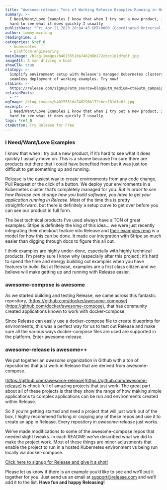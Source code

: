 ```yaml
---
title: "Awesome-release: Tons of Working Release Examples Running in Hosted Kubernetes"
summary: >-
  I Need/Want/Love Examples I know that when I try out a new product, if it’s
  hard to see what it does quickly I usually
publishDate: "Fri Apr 21 2023 20:04:43 GMT+0000 (Coordinated Universal Time)"
author: tommy-mcclung
readingTime: 2
categories: &ref_0
  - kubernetes
  - platform-engineering
mainImage: /blog-images/b4025551da748296b172cbcc181dfe6f.jpg
imageAlt: A man driving a boat
showCTA: true
ctaCopy: >-
  Simplify environment setup with Release's managed Kubernetes clusters for
  seamless deployment of working examples. Try now!
ctaLink: >-
  https://release.com/signup?utm_source=blog&utm_medium=cta&utm_campaign=blog-cta&utm_content=awesome-release-docker-compose-examples-working-in-release-and-kubernetes
relatedPosts:
  - ""
ogImage: /blog-images/b4025551da748296b172cbcc181dfe6f.jpg
excerpt: >-
  I Need/Want/Love Examples I know that when I try out a new product, if it’s
  hard to see what it does quickly I usually
tags: *ref_0
ctaButton: Try Release for Free
---
```


### I Need/Want/Love Examples

I know that when I try out a new product, if it’s hard to see what it does quickly I usually move on. This is a shame because I’m sure there are products out there that I could have benefited from but it was just too difficult to get something up and running.

Release is the easiest way to create environments from any code change, Pull Request or the click of a button. We deploy your environments in a Kubernetes cluster that’s completely managed for you. _But in order to see how Release can change how you build software, you have to get your application running in Release._ Most of the time this is pretty straightforward, but there is definitely a setup curve to get over before you can see our product in full form.

The best technical products I’ve used always have a TON of great examples. Stripe is definitely the king of this idea… we were just recently integrating their checkout feature into Release and [their examples repo](https://github.com/stripe-samples) is a model for how this can be done. It made our integration with Stripe so much easier than digging through docs to figure this all out.

I think examples are highly under-done, especially with highly technical products. I’m pretty sure I know why (especially after this project): it’s hard to spend the time and energy building out examples when you have features to build. But at Release, examples are a first class citizen and we believe will make getting up and running with Release easier.

### awesome-compose is awesome

As we started building and testing Release, we came across this fantastic repository, [https://github.com/docker/awesome-compose](https://github.com/docker/awesome-compose), that has community created applications known to work with docker-compose.

Since Release can easily use a docker-compose file to create blueprints for environments, this was a perfect way for us to test out Release and make sure all the various ways docker-compose files are used are supported in the platform. Enter awesome-release.

### awesome-release is awesome++

We put together an _awesome_ organization in Github with a ton of repositories that just work in Release that are derived from awesome-compose.

[https://github.com/awesome-release](https://github.com/awesome-release) is chock full of amazing projects that just work. The great part about all of these projects is that they show the range of how making simple applications to complex applications can be run and environments created within Release.

So if you’re getting started and need a project that will just work out of the box, I highly recommend forking or copying any of these repos and use it to create an app in Release. Every repository in _awesome-release_ just works.

We’ve made modifications to some of the awesome-compose repos that needed slight tweaks. In each README we’ve described what we did to make the project work. Most of these things are minor adjustments that enable the project to run in a hosted Kubernetes environment vs being run locally via docker-compose.

[Click here to signup for Release and give it a shot!](https://releasehub.com/)

Please let us know if there is an example you’d like to see and we’ll put it together for you. Just send us an email at [support@release.com](mailto:support@release.com) and we’ll add it to the list.
**Have fun and happy Releasing!**
